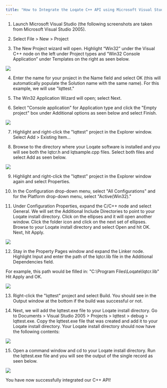 ```yaml
---
title: "How to Integrate the Loqate C++ API using Microsoft Visual Studio"
---
```


1. Launch Microsoft Visual Studio (the following screenshots are taken from Microsoft Visual Studio 2005).

2. Select File > New > Project

3. The New Project wizard will open. Highlight “Win32” under the Visual C++ node on the left under Project types and “Win32 Console Application” under Templates on the right as seen below.

<Frame caption="">
  <img src="/images/newproject.png" />
</Frame>

4. Enter the name for your project in the Name field and select OK (this will automatically populate the Solution name with the same name). For this example, we will use "lqttest."

5. The Win32 Application Wizard will open; select Next.

6. Select "Console application" for Application type and click the "Empty project" box under Additional options as seen below and select Finish.

<Frame caption="">
  <img src="/images/win32appwiz.png" />
</Frame>

7. Highlight and right-click the "lqttest" project in the Explorer window. Select Add > Existing Item…

8. Browse to the directory where your Loqate software is installed and you will see both the lqtcr.h and lqtsample.cpp files. Select both files and select Add as seen below.

<Frame caption="">
  <img src="/images/addfiles (1).png" />
</Frame>

9. Highlight and right-click the "lqttest" project in the Explorer window again and select Properties.

10. In the Configuration drop-down menu, select "All Configurations" and for the Platform drop-down menu, select "Active(Win32)."

11. Under Configuration Properties, expand the C/C++ node and select General. We will set the Additional Include Directories to point to your Loqate install directory. Click on the ellipses and it will open another window. Click the folder icon and click on the next set of ellipses. Browse to your Loqate install directory and select Open and hit OK. Next, hit Apply.

<Frame caption="">
  <img src="/images/includedirs (1).png" />
</Frame>

12. Stay in the Property Pages window and expand the Linker node. Highlight Input and enter the path of the lqtcr.lib file in the Additional Dependencies field.

For example, this path would be filled in: "C:\Program Files\Loqate\lqtcr.lib" Hit Apply and OK.

<Frame caption="">
  <img src="/images/includedirs (1).png" />
</Frame>

13. Right-click the "lqttest" project and select Build. You should see in the Output window at the bottom if the build was successful or not.

14. Next, we will add the lqttest.exe file to your Loqate install directory. Go to Documents > Visual Studio 2005 > Projects > lqttest > debug > lqttest.exe. Copy the lqttest.exe file that was created and add it to your Loqate install directory. Your Loqate install directory should now have the following contents:

<Frame caption="">
  <img src="/images/lqttestexe (1).png" />
</Frame>

15. Open a command window and cd to your Loqate install directory. Run the lqttest.exe file and you will see the output of the single record as seen below.

<Frame caption="">
  <img src="/images/cmd (1).png" />
</Frame>

You have now successfully integrated our C++ API!
